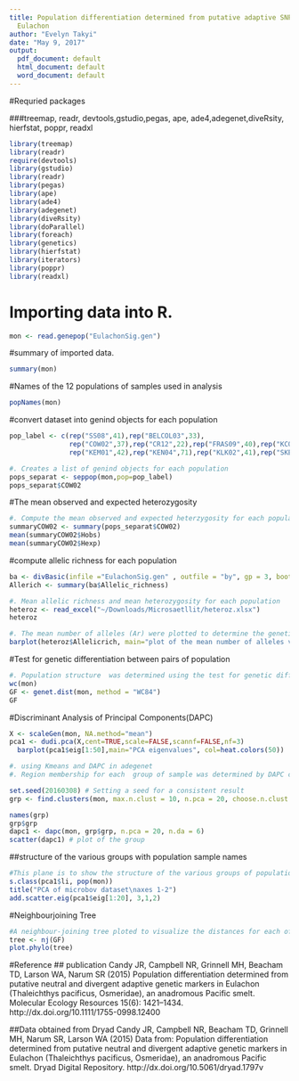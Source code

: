 ```yaml
---
title: Population differentiation determined from putative adaptive SNP markers in
  Eulachon
author: "Evelyn Takyi"
date: "May 9, 2017"
output:
  pdf_document: default
  html_document: default
  word_document: default
---
```

#Requried packages 

###treemap, readr, devtools,gstudio,pegas, ape, ade4,adegenet,diveRsity, hierfstat, poppr, readxl
```r
library(treemap)
library(readr)
require(devtools)
library(gstudio)
library(readr)
library(pegas)
library(ape)  
library(ade4)
library(adegenet)
library(diveRsity)
library(doParallel)
library(foreach)
library(genetics)
library(hierfstat)
library(iterators)
library(poppr)
library(readxl)
```

# Importing data into R. 

```r
mon <- read.genepop("EulachonSig.gen")
```

#summary of imported data. 


```r
summary(mon)
```

#Names of the 12 populations of samples used in analysis
```r
popNames(mon)
```
#convert dataset into genind objects for each population
```r
pop_label <- c(rep("SS08",41),rep("BELCOL03",33),
               rep("COW02",37),rep("CR12",22),rep("FRAS09",40),rep("KC02",36),
               rep("KEM01",42),rep("KEN04",71),rep("KLK02",41),rep("SKE10",33),rep("STIK06",66),rep("TMR01",32))
```

```r
#. Creates a list of genind objects for each population
pops_separat <- seppop(mon,pop=pop_label)
pops_separat$COW02
```
#The mean observed and expected heterozygosity
```r
#. Compute the mean observed and expected heterzygosity for each population over all loci
summaryCOW02 <- summary(pops_separat$COW02)
mean(summaryCOW02$Hobs)
mean(summaryCOW02$Hexp)
```
#compute allelic richness for each population
```r
ba <- divBasic(infile ="EulachonSig.gen" , outfile = "by", gp = 3, bootstraps = 1000,HWEexact = FALSE, mcRep = 2000)
Allerich <- summary(ba$Allelic_richness)
```


```r
#. Mean allelic richness and mean heterozygosity for each population
heteroz <- read_excel("~/Downloads/Microsaetllit/heteroz.xlsx")
heteroz
```

```r
#. The mean number of alleles (Ar) were plotted to determine the genetic diversity in each population. 
barplot(heteroz$Allelicrich, main="plot of the mean number of alleles vs population",ylab="Allelic richness", xlab="pop", names= heteroz$pop, las = 3)

```

#Test for genetic differentiation between pairs of population

```r
#. Population structure  was determined using the test for genetic differentiation between pairs of populations carried out using the Weir and Cockerham’s estimate 1984 of genetic distance in diversity package.
wc(mon)
GF <- genet.dist(mon, method = "WC84")
GF
```
#Discriminant Analysis of Principal Components(DAPC)

```r
X <- scaleGen(mon, NA.method="mean")
pca1 <- dudi.pca(X,cent=TRUE,scale=FALSE,scannf=FALSE,nf=3)
  barplot(pca1$eig[1:50],main="PCA eigenvalues", col=heat.colors(50))
```

```r
#. using Kmeans and DAPC in adegenet
#. Region membership for each  group of sample was determined by DAPC conducted in R with the package ADEGENET to identify and describe clusters of genetically related individuals. 

set.seed(20160308) # Setting a seed for a consistent result
grp <- find.clusters(mon, max.n.clust = 10, n.pca = 20, choose.n.clust = FALSE) 

names(grp)
grp$grp
dapc1 <- dapc(mon, grp$grp, n.pca = 20, n.da = 6) 
scatter(dapc1) # plot of the group
```


##structure of the various groups with population sample names
```r
#This plane is to show the structure of the various groups of population
s.class(pca1$li, pop(mon))
title("PCA of microbov dataset\naxes 1-2")
add.scatter.eig(pca1$eig[1:20], 3,1,2)
```


#Neighbourjoining Tree
```r
#A neighbour-joining tree ploted to visualize the distances for each of these loci sets based on the distance obtained.
tree <- nj(GF)
plot.phylo(tree)
```

#Reference 
## publication
Candy JR, Campbell NR, Grinnell MH, Beacham TD, Larson WA, Narum SR (2015) Population differentiation determined from putative neutral and divergent adaptive genetic markers in Eulachon (Thaleichthys pacificus, Osmeridae), an anadromous Pacific smelt. Molecular Ecology Resources 15(6): 1421–1434. http://dx.doi.org/10.1111/1755-0998.12400

##Data obtained from Dryad
Candy JR, Campbell NR, Beacham TD, Grinnell MH, Narum SR, Larson WA (2015) Data from: Population differentiation determined from putative neutral and divergent adaptive genetic markers in Eulachon (Thaleichthys pacificus, Osmeridae), an anadromous Pacific smelt. Dryad Digital Repository. http://dx.doi.org/10.5061/dryad.1797v
